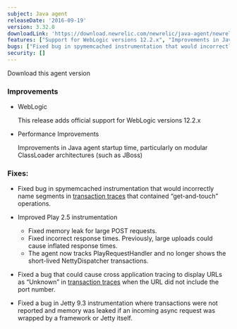 ```yaml
---
subject: Java agent
releaseDate: '2016-09-19'
version: 3.32.0
downloadLink: 'https://download.newrelic.com/newrelic/java-agent/newrelic-agent/3.32.0/'
features: ["Support for WebLogic versions 12.2.x", "Improvements in Java agent startup time"]
bugs: ["Fixed bug in spymemcached instrumentation that would incorrectly name segments", "Improved Play 2.5 instrumentation", "Fixed a bug that could cause cross application tracing to display URLs as Unknown in transaction traces", "Fixed a bug in Jetty 9.3 instrumentation where transactions were not reported and memory was leaked"]
security: []
---
```


<ButtonGroup>
  <ButtonLink
    role="button"
    to="https://download.newrelic.com/newrelic/java-agent/newrelic-agent/3.32.0/"
    variant="primary"
  >
    Download this agent version
  </ButtonLink>
</ButtonGroup>

### Improvements

* WebLogic

  This release adds official support for WebLogic versions 12.2.x
* Performance Improvements

  Improvements in Java agent startup time, particularly on modular ClassLoader architectures (such as JBoss)

### Fixes:

* Fixed bug in spymemcached instrumentation that would incorrectly name segments in [transaction traces](https://docs.newrelic.com/docs/apm/transactions/transaction-traces/transaction-trace-details) that contained “get-and-touch” operations.
* Improved Play 2.5 instrumentation

  * Fixed memory leak for large POST requests.
  * Fixed incorrect response times. Previously, large uploads could cause inflated response times.
  * The agent now tracks PlayRequestHandler and no longer shows the short-lived NettyDispatcher transactions.
* Fixed a bug that could cause cross application tracing to display URLs as “Unknown” in [transaction traces](https://docs.newrelic.com/docs/apm/transactions/transaction-traces/transaction-trace-details) when the URL did not include the port number.
* Fixed a bug in Jetty 9.3 instrumentation where transactions were not reported and memory was leaked if an incoming async request was wrapped by a framework or Jetty itself.

